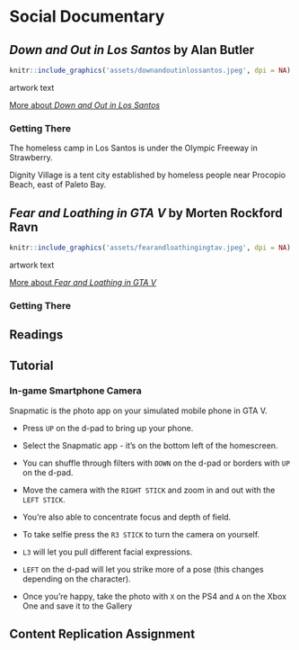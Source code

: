 # Social Documentary


## _Down and Out in Los Santos_ by Alan Butler {-}

```r
knitr::include_graphics('assets/downandoutinlossantos.jpeg', dpi = NA)
```

artwork text

[More about _Down and Out in Los Santos_](http://www.alanbutler.info/down-and-out-in-los-santos-2016)

### Getting There {-}

The homeless camp in Los Santos is under the Olympic Freeway in Strawberry. 

Dignity Village is a tent city established by homeless people near Procopio Beach, east of Paleto Bay.




## _Fear and Loathing in GTA V_ by Morten Rockford Ravn {-}

```r
knitr::include_graphics('assets/fearandloathingingtav.jpeg', dpi = NA)
```

artwork text

[More about _Fear and Loathing in GTA V_](https://fearandloathingingtav.tumblr.com/)


### Getting There {-}

## Readings {-}

## Tutorial {-}

### In-game Smartphone Camera {-}

Snapmatic is the photo app on your simulated mobile phone in GTA V.

+ Press ```UP``` on the d-pad to bring up your phone.

+ Select the Snapmatic app - it's on the bottom left of the homescreen.

+ You can shuffle through filters with ```DOWN``` on the d-pad or borders with ```UP``` on the d-pad.

+ Move the camera with the ```RIGHT STICK``` and zoom in and out with the ```LEFT STICK```.

+ You're also able to concentrate focus and depth of field.

+ To take selfie press the ```R3 STICK``` to turn the camera on yourself.

+ ```L3``` will let you pull different facial expressions.

+ ```LEFT``` on the d-pad will let you strike more of a pose (this changes depending on the character).

+ Once you're happy, take the photo with ```X``` on the PS4 and ```A``` on the Xbox One and save it to the Gallery



## Content Replication Assignment {-}
